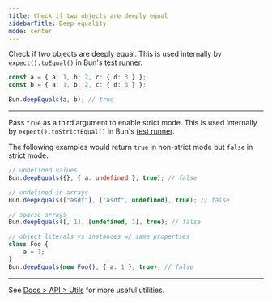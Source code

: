 ```yaml
---
title: Check if two objects are deeply equal
sidebarTitle: Deep equality
mode: center
---
```


Check if two objects are deeply equal. This is used internally by `expect().toEqual()` in Bun's [test runner](https://bun.com/docs/test/writing).

```ts index.ts icon="/icons/typescript.svg"
const a = { a: 1, b: 2, c: { d: 3 } };
const b = { a: 1, b: 2, c: { d: 3 } };

Bun.deepEquals(a, b); // true
```

---

Pass `true` as a third argument to enable strict mode. This is used internally by `expect().toStrictEqual()` in Bun's [test runner](https://bun.com/docs/test/writing).

The following examples would return `true` in non-strict mode but `false` in strict mode.

```ts index.ts icon="/icons/typescript.svg"
// undefined values
Bun.deepEquals({}, { a: undefined }, true); // false

// undefined in arrays
Bun.deepEquals(["asdf"], ["asdf", undefined], true); // false

// sparse arrays
Bun.deepEquals([, 1], [undefined, 1], true); // false

// object literals vs instances w/ same properties
class Foo {
	a = 1;
}
Bun.deepEquals(new Foo(), { a: 1 }, true); // false
```

---

See [Docs > API > Utils](https://bun.com/docs/api/utils) for more useful utilities.
